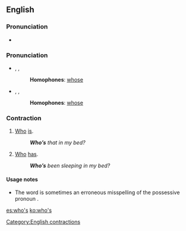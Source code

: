 ==English==

===Pronunciation===
*{{audio|en-us-who's.ogg|Audio (US)}}

===Pronunciation===
*{{enPR|ho͞oz}}, {{IPA|/huːz/}}, {{SAMPA|/hu:z/}}
*:'''Homophones''': [[whose]]
*:{{rhymes|uːz}}
*{{enPR|hwo͞oz}}, {{IPA|/ʍuːz/}}, {{SAMPA|/Wu:z/}}
*:'''Homophones''': [[whose]]
*:{{rhymes|uːz}}

===Contraction===
{{en-cont}}

# [[Who]] [[is]].
#:'''''Who’s''' that in my bed?''
# [[Who]] [[has]].
#:'''''Who’s''' been sleeping in my bed?''

====Usage notes====
*The word {{term|who's|lang=en}} is sometimes an erroneous misspelling of the possessive pronoun {{term|whose|lang=en}}.

[[Category:English contractions]]

[[es:who's]]
[[ko:who's]]